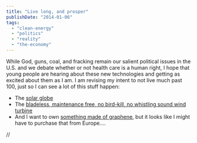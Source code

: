 ```yaml
---
title: "Live long, and prosper"
publishDate: "2014-01-06"
tags: 
  - "clean-energy"
  - "politics"
  - "reality"
  - "the-economy"
---
```


While God, guns, coal, and fracking remain our salient political issues in the U.S. and we debate whether or not health care is a human right, I hope that young people are hearing about these new technologies and getting as excited about them as I am. I am revising my intent to not live much past 100, just so I can see a lot of this stuff happen:

- The [solar globe](http://www.designboom.com/technology/betaray-spherical-glass-solar-energy-generator-by-rawlemon-12-18-2013/)
- The [bladeless, maintenance free, no bird-kill, no whistling sound wind turbine](http://www.gizmag.com/ewicon-bladeless-wind-turbine/26907/)
- And I want to own [something made of graphene](http://phys.org/news/2013-10-graphene-potential-carbon-atom-thick-material.html), but it looks like I might have to purchase that from Europe....

//
